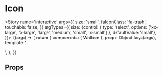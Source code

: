 
<Meta title='atoms/Icon' component={WnlIcon} />

# Icon

<Story name='interactive'
    args={{
    size: 'small',
    faIconClass: 'fa-trash',
    touchable: false,
    }}
    argTypes={{
        size: {control: { type: 'select', options: ['xx-large', 'x-large', 'large', 'medium', 'small', 'x-small'] }, defaultValue: 'small'},
    }}>
    {(args) => {
        return {
            components: { WnlIcon },
            props: Object.keys(args),
            template: '<div style="display: flex"><wnl-icon :fa-icon-class="faIconClass" :size="size" :touchable="touchable" /></div>',
        };
    }}
</Story>

## Props

<Props of={WnlIcon} />
